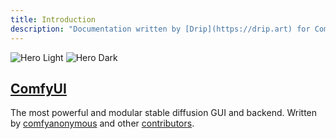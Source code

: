 ```yaml
---
title: Introduction
description: "Documentation written by [Drip](https://drip.art) for ComfyUI. Read our [manifest](https://drip-art.notion.site/Manifest-fb2eb3daa3bc4cbbb7a8843f0cf5cfa8?pvs=74)."
---
```


<img
  className="block dark:hidden"
  src="/images/comfyui_screenshot.png"
  alt="Hero Light"
/>
<img
  className="hidden dark:block"
  src="/images/comfyui_screenshot.png"
  alt="Hero Dark"
/>

## [ComfyUI](https://github.com/comfyanonymous/ComfyUI)

The most powerful and modular stable diffusion GUI and backend. Written by [comfyanonymous](https://github.com/comfyanonymous) and other [contributors](https://github.com/comfyanonymous/ComfyUI/graphs/contributors).
